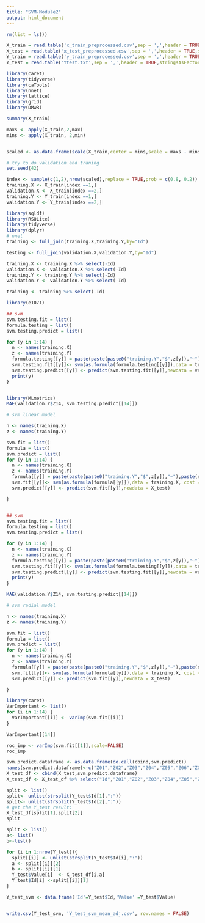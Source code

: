```yaml
---
title: "SVM-Module2"
output: html_document
---
```


```r
rm(list = ls())
```


```r
X_train = read.table('x_train_preprocessed.csv',sep = ',',header = TRUE,stringsAsFactors = FALSE)
X_test = read.table('x_test_preprocessed.csv',sep = ',',header = TRUE,stringsAsFactors = FALSE)
Y_train = read.table('y_train_preprocessed.csv',sep = ',',header = TRUE,stringsAsFactors = FALSE)
Y_test = read.table('Ytest.txt',sep = ',',header = TRUE,stringsAsFactors = FALSE)
```


```r
library(caret)
library(tidyverse)
library(caTools)
library(nnet)
library(lattice)
library(grid)
library(DMwR)

```

```r
summary(X_train)
```



```r
maxs <- apply(X_train,2,max)
mins <- apply(X_train, 2,min)


scaled <- as.data.frame(scale(X_train,center = mins,scale = maxs - mins))

```



```r
# try to do validation and traning
set.seed(42)

index <- sample(c(1,2),nrow(scaled),replace = TRUE,prob = c(0.8, 0.2))
training.X <- X_train[index ==1,]
validation.X <- X_train[index ==2,]
training.Y <- Y_train[index ==1,]
validation.Y <- Y_train[index ==2,]
```


```r
library(sqldf)
library(RSQLite)
library(tidyverse)
library(dplyr)
# nnet
training <- full_join(training.X,training.Y,by="Id")

testing <- full_join(validation.X,validation.Y,by="Id")

training.X <- training.X %>% select(-Id)
validation.X <- validation.X %>% select(-Id)
training.Y <- training.Y %>% select(-Id)
validation.Y <- validation.Y %>% select(-Id)

```

```r
training <- training %>% select(-Id)
```

```r
library(e1071)

## svm
svm.testing.fit = list()
formula.testing = list()
svm.testing.predict = list()

for (y in 1:14) {
  n <- names(training.X)
  z <- names(training.Y)
  formula.testing[[y]] = paste(paste(paste0("training.Y","$",z[y]),"~"),paste(n,collapse = "+"))
  svm.testing.fit[[y]]<- svm(as.formula(formula.testing[[y]]),data = training.X, cost = 100, gamma = 1)
  svm.testing.predict[[y]] <- predict(svm.testing.fit[[y]],newdata = validation.X)
  print(y)
}



```


```r
library(MLmetrics)
MAE(validation.Y$Z14, svm.testing.predict[[14]])
```



```r
# svm linear model

n <- names(training.X)
z <- names(training.Y)

svm.fit = list()
formula = list()
svm.predict = list()
for (y in 1:14) {
  n <- names(training.X)
  z <- names(training.Y)
  formula[[y]] = paste(paste(paste0("training.Y","$",z[y]),"~"),paste(n,collapse = "+"))
  svm.fit[[y]]<- svm(as.formula(formula[[y]]),data = training.X, cost = 100, gamma = 1)
  svm.predict[[y]] <- predict(svm.fit[[y]],newdata = X_test)

}



```



```r
## svm
svm.testing.fit = list()
formula.testing = list()
svm.testing.predict = list()

for (y in 1:14) {
  n <- names(training.X)
  z <- names(training.Y)
  formula.testing[[y]] = paste(paste(paste0("training.Y","$",z[y]),"~"),paste(n,collapse = "+"))
  svm.testing.fit[[y]]<- svm(as.formula(formula.testing[[y]]),data = training.X, cost = 100, gamma = 1, kernal = 'radial')
  svm.testing.predict[[y]] <- predict(svm.testing.fit[[y]],newdata = validation.X)
  print(y)
}

MAE(validation.Y$Z14, svm.testing.predict[[14]])

```


```r
# svm radial model

n <- names(training.X)
z <- names(training.Y)

svm.fit = list()
formula = list()
svm.predict = list()
for (y in 1:14) {
  n <- names(training.X)
  z <- names(training.Y)
  formula[[y]] = paste(paste(paste0("training.Y","$",z[y]),"~"),paste(n,collapse = "+"))
  svm.fit[[y]]<- svm(as.formula(formula[[y]]),data = training.X, cost = 100, gamma = 1, kernel = 'radial')
  svm.predict[[y]] <- predict(svm.fit[[y]],newdata = X_test)

}


```



```r
library(caret)
VarImportant <- list()
for (i in 1:14) {
  VarImportant[[i]] <- varImp(svm.fit[[i]])
}

```

```r
VarImportant[[14]]
```

```r
roc_imp <- varImp(svm.fit[[1]],scale=FALSE)
roc_imp
```


```r
svm.predict.dataframe <- as.data.frame(do.call(cbind,svm.predict))
names(svm.predict.dataframe)<-c("Z01","Z02","Z03","Z04","Z05","Z06","Z07","Z08","Z09","Z10","Z11","Z12","Z13","Z14")
X_test_df <- cbind(X_test,svm.predict.dataframe)
X_test_df <- X_test_df %>% select("Id","Z01","Z02","Z03","Z04","Z05","Z06","Z07","Z08","Z09","Z10","Z11","Z12","Z13","Z14")

```


```r
split <- list()
split<- unlist(strsplit(Y_test$Id[1],":"))
split<- unlist(strsplit(Y_test$Id[2],":"))
# get the Y_test result: 
X_test_df[split[1],split[2]]
split
```

```r
split <- list()
a<- list()
b<-list()

for (i in 1:nrow(Y_test)){
  split[[i]] <- unlist(strsplit(Y_test$Id[i],":"))
  a <- split[[i]][2]
  b <- split[[i]][1]
  Y_test$Value[i]  <- X_test_df[i,a]
  Y_test$Id[i] <-split[[i]][1]
}
```


```r



Y_test_svm <- data.frame('Id'=Y_test$Id,'Value' =Y_test$Value)


write.csv(Y_test_svm, 'Y_test_svm_mean_adj.csv', row.names = FALSE)

```
